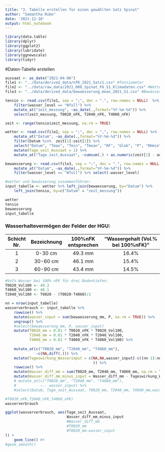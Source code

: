 ```yaml
---
title: "3. Tabelle erstellen für einen gewählten Satz Spinat"
author: "Samantha Rubo"
date: '2021-12-10'
output: html_notebook
---
```


```r
library(data.table)
library(dplyr)
library(ggplot2)
library(lubridate)
library(ggnewscale)
library(tidyr)
```

#Daten-Tabelle erstellen
```r
aussaat <- as_date("2021-04-06")
file1 <- "../data/derived_data/nfK_2021_Satz1.csv" #Tensiometer
file2 <- "../data/raw_data/2021_008_Spinat_F6_S1_Klimadaten.csv" #Wetter
file3 <- "../data/derived_data/bewaesserung_mean_2021_S1.csv" #Bewässerung

tensio <- read.csv(file1, sep = ";", dec = ".", row.names = NULL)  %>%
    filter(wasser_level == "Wfull") %>%
    mutate_at("zeit_messung", ~as_date(.,format="%Y-%m-%d")) %>%
    select(zeit_messung, T0020_nFK, T2040_nFK, T4060_nFK)

zeit <- range(tensio$zeit_messung, na.rm = TRUE)

wetter <- read.csv(file2, sep = ";", dec = ",", row.names = NULL) %>%
    mutate_at("Datum", ~as_date(.,format="%Y-%m-%d")) %>%
    filter(Datum %in%  zeit[1]:zeit[2]) %>%
    select("Datum", "Tmax", "Tmin", "Tmean", "RF", "Glob", "P", "RHmin", "V2") %>%
    mutate(Tage_seit_Aussaat = 1) %>%
    mutate_at("Tage_seit_Aussaat", ~cumsum(.) + as.numeric(zeit[1] - aussaat))

bewaesserung <- read.csv(file3, sep = ";", dec = ".", row.names = NULL) %>%
    mutate_at("Datum", ~as_date(.,format="%Y-%m-%d")) %>%
    filter(wasser_level == "Wfull") %>% select(-wasser_level)

#wetter und bewässerung zusammenführen:
input_tabelle <- wetter %>% left_join(bewaesserung, by="Datum") %>%
    left_join(tensio, by=c("Datum" = "zeit_messung"))
```

```r
wetter
tensio
bewaesserung
input_tabelle
```
### Wasserhaltevermögen der Felder der HGU:
|Schicht Nr.|Bezeichnung|100%nFK entsprechen|"Wassergehalt (Vol.% bei 100%nFK)"|
|:---------:|:---------:|:-----------------:|:--------------------------------:|
|   1       |	0-30 cm	|       49.3 mm     |	            16.4%              |
|   2       |  30-60 cm |       46.1 mm     |	            15.4%              |
|   3       |  60-90 cm |       43.4 mm     |               14.5%              |

```r
#Vol% Wasser bei 100% nFK für drei Bodentiefen:
T0020_Vol100 <- 49.3
T4060_Vol100 <- 46.1
T2040_Vol100 <- T0020 - (T0020-T4060)/2
```


```r
nn = nrow(input_tabelle)
wasserverbrauch <- input_tabelle %>% 
    rowwise() %>%
    mutate(wasser_input = sum(bewaesserung_mm, P, na.rm = TRUE)) %>% 
    ungroup() %>%
    #select(bewaesserung_mm, P, wasser_input)
    mutate(T0020_mm = 0.01 * T0020_nFK * T0020_Vol100,
           T2040_mm = 0.01 * T2040_nFK * T2040_Vol100,
           T4060_mm = 0.01 * T4060_nFK * T4060_Vol100) %>%
    
    mutate_at(c("T0020_mm", "T2040_mm", "T4060_mm"),
              ~c(NA,diff(.))) %>%
    mutate(Tageswirkung_Wasserinput = c(NA,NA,wasser_input[-c((nn-1):nn)]
                                        )) %>% 
    rowwise() %>%
    mutate(Wasser_diff_mm = sum(T0020_mm, T2040_mm, T4060_mm, na.rm = TRUE)) %>%
    mutate(Wasser_diff_mm_minus_input = Wasser_diff_mm - Tageswirkung_Wasserinput) #%>%
    # mutate_at(c("T0020_mm", "T2040_mm", "T4060_mm"),
    #           ~.- wasser_input) %>%
    #select(Datum, Tage_seit_Aussaat, T0020_mm, T2040_mm, T4060_mm,wasser_input, Tageswirkung_Wasserinput)

#T0020_nFK,T2040_nFK,T4060_nFK)
wasserverbrauch
```
```r
ggplot(wasserverbrauch, aes(Tage_seit_Aussaat,
                            Wasser_diff_mm_minus_input
                            #Wasser_diff_mm
                            #T0020_mm
                            #T0020_mm-wasser_input
)) + 
    geom_line() #+ 
#geom_smooth()
```


